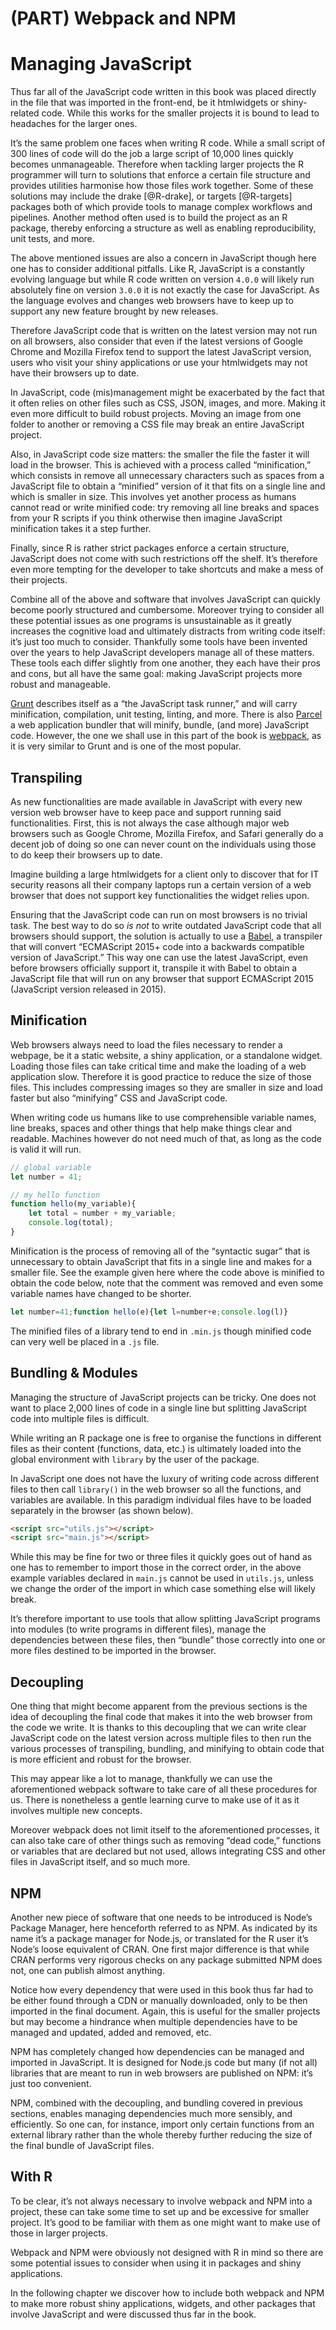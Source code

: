 # (PART) Webpack and NPM {-}

# Managing JavaScript {#webpack-intro}

Thus far all of the JavaScript code written in this book was placed directly in the file that was imported in the front-end, be it htmlwidgets or shiny-related code. While this works for the smaller projects it is bound to lead to headaches for the larger ones.

It's the same problem one faces when writing R code. While a small script of 300 lines of code will do the job a large script of 10,000 lines quickly becomes unmanageable. Therefore when tackling larger projects the R programmer will turn to solutions that enforce a certain file structure and provides utilities harmonise how those files work together. Some of these solutions may include the drake [@R-drake], or targets [@R-targets] packages both of which provide tools to manage complex workflows and pipelines. Another method often used is to build the project as an R package, thereby enforcing a structure as well as enabling reproducibility, unit tests, and more.

The above mentioned issues are also a concern in JavaScript though here one has to consider additional pitfalls. Like R, JavaScript is a constantly evolving language but while R code written on version `4.0.0` will likely run absolutely fine on version `3.0.0` it is not exactly the case for JavaScript. As the language evolves and changes web browsers have to keep up to support any new feature brought by new releases. 

Therefore JavaScript code that is written on the latest version may not run on all browsers, also consider that even if the latest versions of Google Chrome and Mozilla Firefox tend to support the latest JavaScript version, users who visit your shiny applications or use your htmlwidgets may not have their browsers up to date.

In JavaScript, code (mis)management might be exacerbated by the fact that it often relies on other files such as CSS, JSON, images, and more. Making it even more difficult to build robust projects. Moving an image from one folder to another or removing a CSS file may break an entire JavaScript project.

Also, in JavaScript code size matters: the smaller the file the faster it will load in the browser. This is achieved with a process called "minification," which consists in remove all unnecessary characters such as spaces from a JavaScript file to obtain a "minified" version of it that fits on a single line and which is smaller in size. This involves yet another process as humans cannot read or write minified code: try removing all line breaks and spaces from your R scripts if you think otherwise then imagine JavaScript minification takes it a step further.

Finally, since R is rather strict packages enforce a certain structure, JavaScript does not come with such restrictions off the shelf. It's therefore even more tempting for the developer to take shortcuts and make a mess of their projects. 

Combine all of the above and software that involves JavaScript can quickly become poorly structured and cumbersome. Moreover trying to consider all these potential issues as one programs is unsustainable as it greatly increases the cognitive load and ultimately distracts from writing code itself: it's just too much to consider. Thankfully some tools have been invented over the years to help JavaScript developers manage all of these matters. These tools each differ slightly from one another, they each have their pros and cons, but all have the same goal: making JavaScript projects more robust and manageable.

[Grunt](https://gruntjs.com/) describes itself as a "the JavaScript task runner," and will carry minification, compilation, unit testing, linting, and more. There is also [Parcel](https://parceljs.org/) a web application bundler that will minify, bundle, (and more) JavaScript code. However, the one we shall use in this part of the book is [webpack](https://webpack.js.org/), as it is very similar to Grunt and is one of the most popular.


## Transpiling {#webpack-browser}

As new functionalities are made available in JavaScript with every new version web browser have to keep pace and support running said functionalities. First, this is not always the case although major web browsers such as Google Chrome, Mozilla Firefox, and Safari generally do a decent job of doing so one can never count on the individuals using those to do keep their browsers up to date.

Imagine building a large htmlwidgets for a client only to discover that for IT security reasons all their company laptops run a certain version of a web browser that does not support key functionalities the widget relies upon.

Ensuring that the JavaScript code can run on most browsers is no trivial task. The best way to do so _is not_ to write outdated JavaScript code that all browsers should support, the solution is actually to use a [Babel](https://babeljs.io/), a transpiler that will convert "ECMAScript 2015+ code into a backwards compatible version of JavaScript." This way one can use the latest JavaScript, even before browsers officially support it, transpile it with Babel to obtain a JavaScript file that will run on any browser that support ECMAScript 2015 (JavaScript version released in 2015).

## Minification {#webpack-minification}

Web browsers always need to load the files necessary to render a webpage, be it a static website, a shiny application, or a standalone widget. Loading those files can take critical time and make the loading of a web application slow. Therefore it is good practice to reduce the size of those files. This includes compressing images so they are smaller in size and load faster but also "minifying" CSS and JavaScript code.

When writing code us humans like to use comprehensible variable names, line breaks, spaces and other things that help make things clear and readable. Machines however do not need much of that, as long as the code is valid it will run. 

```js
// global variable
let number = 41;

// my hello function
function hello(my_variable){
    let total = number + my_variable;
    console.log(total);
}
```

Minification is the process of removing all of the "syntactic sugar" that is unnecessary to obtain JavaScript that fits in a single line and makes for a smaller file. See the example given here where the code above is minified to obtain the code below, note that the comment was removed and even some variable names have changed to be shorter.

```js
let number=41;function hello(e){let l=number+e;console.log(l)}
```

The minified files of a library tend to end in `.min.js` though minified code can very well be placed in a `.js` file.

## Bundling & Modules {#webpack-structure}

Managing the structure of JavaScript projects can be tricky. One does not want to place 2,000 lines of code in a single line but splitting JavaScript code into multiple files is difficult.

While writing an R package one is free to organise the functions in different files as their content (functions, data, etc.) is ultimately loaded into the global environment with `library` by the user of the package.

In JavaScript one does not have the luxury of writing code across different files to then call `library()` in the web browser so all the functions, and variables are available. In this paradigm individual files have to be loaded separately in the browser (as shown below).

```html
<script src="utils.js"></script>
<script src="main.js"></script>
```

While this may be fine for two or three files it quickly goes out of hand as one has to remember to import those in the correct order, in the above example variables declared in `main.js` cannot be used in `utils.js`, unless we change the order of the import in which case something else will likely break.

It's therefore important to use tools that allow splitting JavaScript programs into modules (to write programs in different files), manage the dependencies between these files, then "bundle" those correctly into one or more files destined to be imported in the browser.

## Decoupling {#webpack-decouple}

One thing that might become apparent from the previous sections is the idea of decoupling the final code that makes it into the web browser from the code we write. It is thanks to this decoupling that we can write clear JavaScript code on the latest version across multiple files to then run the various processes of transpiling, 
bundling, and minifying to obtain code that is more efficient and robust for the browser.

This may appear like a lot to manage, thankfully we can use the aforementioned webpack software to take care of all these procedures for us. There is nonetheless a gentle learning curve to make use of it as it involves multiple new concepts. 

Moreover webpack does not limit itself to the aforementioned processes, it can also take care of other things such as removing "dead code," functions or variables that are declared but not used, allows integrating CSS and other files in JavaScript itself, and so much more.

## NPM {#webpack-npm}

Another new piece of software that one needs to be introduced is Node's Package Manager, here henceforth referred to as NPM. As indicated by its name it's a package manager for Node.js, or translated for the R user it's Node's loose equivalent of CRAN. One first major difference is that while CRAN performs very rigorous checks on any package submitted NPM does not, one can publish almost anything.

Notice how every dependency that were used in this book thus far had to be either found through a CDN or manually downloaded, only to be then imported in the final document. Again, this is useful for the smaller projects but may become a hindrance when multiple dependencies have to be managed and updated, added and removed, etc.

NPM has completely changed how dependencies can be managed and imported in JavaScript. It is designed for Node.js code but many (if not all) libraries that are meant to run in web browsers are published on NPM: it's just too convenient.

NPM, combined with the decoupling, and bundling covered in previous sections, enables managing dependencies much more sensibly, and efficiently. So one can, for instance, import only certain functions from an external library rather than the whole thereby further reducing the size of the final bundle of JavaScript files.

## With R {#webpack-conclude}

To be clear, it's not always necessary to involve webpack and NPM into a project, these can take some time to set up and be excessive for smaller project. It's good to be familiar with them as one might want to make use of those in larger projects.

Webpack and NPM were obviously not designed with R in mind so there are some potential issues to consider when using it in packages and shiny applications.

In the following chapter we discover how to include both webpack and NPM to make more robust shiny applications, widgets, and other packages that involve JavaScript and were discussed thus far in the book.
